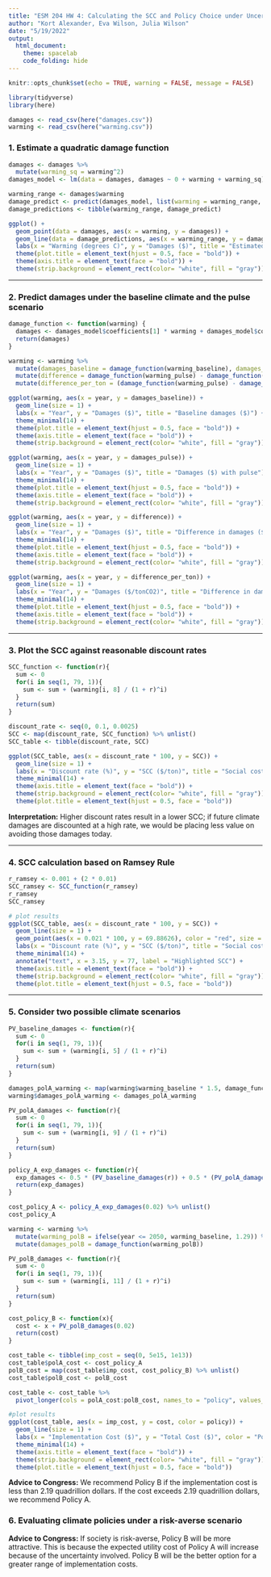 ```yaml
---
title: "ESM 204 HW 4: Calculating the SCC and Policy Choice under Uncertainty"
author: "Kort Alexander, Eva Wilson, Julia Wilson"
date: "5/19/2022"
output: 
  html_document:
    theme: spacelab
    code_folding: hide
---
```


```r
knitr::opts_chunk$set(echo = TRUE, warning = FALSE, message = FALSE)

library(tidyverse)
library(here)
```

```r
damages <- read_csv(here("damages.csv"))
warming <- read_csv(here("warming.csv"))
```

### 1. Estimate a quadratic damage function 

```r
damages <- damages %>% 
  mutate(warming_sq = warming^2)
damages_model <- lm(data = damages, damages ~ 0 + warming + warming_sq)

warming_range <- damages$warming
damage_predict <- predict(damages_model, list(warming = warming_range, warming_sq = warming_range^2))
damage_predictions <- tibble(warming_range, damage_predict)

ggplot() +
  geom_point(data = damages, aes(x = warming, y = damages)) +
  geom_line(data = damage_predictions, aes(x = warming_range, y = damage_predict), color = "blue") +
  labs(x = "Warming (degrees C)", y = "Damages ($)", title = "Estimated damages (USD) per unit of additional warming (Celsius)") +
  theme(plot.title = element_text(hjust = 0.5, face = "bold")) +
  theme(axis.title = element_text(face = "bold")) +
  theme(strip.background = element_rect(color= "white", fill = "gray"))
```

***

### 2. Predict damages under the baseline climate and the pulse scenario

```r
damage_function <- function(warming) {
  damages <- damages_model$coefficients[1] * warming + damages_model$coefficients[2] * (warming^2)
  return(damages)
}
```

```r
warming <- warming %>% 
  mutate(damages_baseline = damage_function(warming_baseline), damages_pulse = damage_function(warming_pulse)) %>% 
  mutate(difference = damage_function(warming_pulse) - damage_function(warming_baseline)) %>% 
  mutate(difference_per_ton = (damage_function(warming_pulse) - damage_function(warming_baseline)) / 35000000000 )

ggplot(warming, aes(x = year, y = damages_baseline)) +
  geom_line(size = 1) +
  labs(x = "Year", y = "Damages ($)", title = "Baseline damages ($)") +
  theme_minimal(14) +
  theme(plot.title = element_text(hjust = 0.5, face = "bold")) +
  theme(axis.title = element_text(face = "bold")) +
  theme(strip.background = element_rect(color= "white", fill = "gray"))

ggplot(warming, aes(x = year, y = damages_pulse)) +
  geom_line(size = 1) +
  labs(x = "Year", y = "Damages ($)", title = "Damages ($) with pulse") +
  theme_minimal(14) +
  theme(plot.title = element_text(hjust = 0.5, face = "bold")) +
  theme(axis.title = element_text(face = "bold")) +
  theme(strip.background = element_rect(color= "white", fill = "gray"))

ggplot(warming, aes(x = year, y = difference)) +
  geom_line(size = 1) +
  labs(x = "Year", y = "Damages ($)", title = "Difference in damages ($) with pulse") +
  theme_minimal(14) +
  theme(plot.title = element_text(hjust = 0.5, face = "bold")) +
  theme(axis.title = element_text(face = "bold")) +
  theme(strip.background = element_rect(color= "white", fill = "gray"))

ggplot(warming, aes(x = year, y = difference_per_ton)) +
  geom_line(size = 1) +
  labs(x = "Year", y = "Damages ($/tonCO2)", title = "Difference in damages with pulse per ton of CO2") +
  theme_minimal(14) +
  theme(plot.title = element_text(hjust = 0.5, face = "bold")) +
  theme(axis.title = element_text(face = "bold")) +
  theme(strip.background = element_rect(color= "white", fill = "gray"))
```

***

### 3. Plot the SCC against reasonable discount rates

```r
SCC_function <- function(r){
  sum <- 0
  for(i in seq(1, 79, 1)){
    sum <- sum + (warming[i, 8] / (1 + r)^i)
  }
  return(sum)
}

discount_rate <- seq(0, 0.1, 0.0025)
SCC <- map(discount_rate, SCC_function) %>% unlist()
SCC_table <- tibble(discount_rate, SCC)

ggplot(SCC_table, aes(x = discount_rate * 100, y = SCC)) +
  geom_line(size = 1) +
  labs(x = "Discount rate (%)", y = "SCC ($/ton)", title = "Social cost of carbon per discount rate") +
  theme_minimal(14) + 
  theme(axis.title = element_text(face = "bold")) +
  theme(strip.background = element_rect(color= "white", fill = "gray")) +
  theme(plot.title = element_text(hjust = 0.5, face = "bold")) 
```

**Interpretation:** Higher discount rates result in a lower SCC; if future climate damages are discounted at a high rate, we would be placing less value on avoiding those damages today.

***

### 4. SCC calculation based on Ramsey Rule

```r
r_ramsey <- 0.001 + (2 * 0.01)
SCC_ramsey <- SCC_function(r_ramsey)
r_ramsey
SCC_ramsey
```

```r
# plot results
ggplot(SCC_table, aes(x = discount_rate * 100, y = SCC)) +
  geom_line(size = 1) +
  geom_point(aes(x = 0.021 * 100, y = 69.88626), color = "red", size = 4) +
  labs(x = "Discount rate (%)", y = "SCC ($/ton)", title = "Social cost of carbon per discount rate") +
  theme_minimal(14) + 
  annotate("text", x = 3.15, y = 77, label = "Highlighted SCC") +
  theme(axis.title = element_text(face = "bold")) +
  theme(strip.background = element_rect(color= "white", fill = "gray")) +
  theme(plot.title = element_text(hjust = 0.5, face = "bold")) 
```

***

### 5. Consider two possible climate scenarios

```r
PV_baseline_damages <- function(r){
  sum <- 0
  for(i in seq(1, 79, 1)){
    sum <- sum + (warming[i, 5] / (1 + r)^i)
  }
  return(sum)
}

damages_polA_warming <- map(warming$warming_baseline * 1.5, damage_function) %>% unlist()
warming$damages_polA_warming <- damages_polA_warming

PV_polA_damages <- function(r){
  sum <- 0
  for(i in seq(1, 79, 1)){
    sum <- sum + (warming[i, 9] / (1 + r)^i)
  }
  return(sum)
}

policy_A_exp_damages <- function(r){
  exp_damages <- 0.5 * (PV_baseline_damages(r)) + 0.5 * (PV_polA_damages(r))
  return(exp_damages)
}

cost_policy_A <- policy_A_exp_damages(0.02) %>% unlist()
cost_policy_A

warming <- warming %>% 
  mutate(warming_polB = ifelse(year <= 2050, warming_baseline, 1.29)) %>% 
  mutate(damages_polB = damage_function(warming_polB))

PV_polB_damages <- function(r){
  sum <- 0
  for(i in seq(1, 79, 1)){
    sum <- sum + (warming[i, 11] / (1 + r)^i)
  }
  return(sum)
}

cost_policy_B <- function(x){
  cost <- x + PV_polB_damages(0.02)
  return(cost)
}

cost_table <- tibble(imp_cost = seq(0, 5e15, 1e13))
cost_table$polA_cost <- cost_policy_A
polB_cost = map(cost_table$imp_cost, cost_policy_B) %>% unlist()
cost_table$polB_cost <- polB_cost 

cost_table <- cost_table %>% 
  pivot_longer(cols = polA_cost:polB_cost, names_to = "policy", values_to = "cost")
```

```r
#plot results
ggplot(cost_table, aes(x = imp_cost, y = cost, color = policy)) +
  geom_line(size = 1) +
  labs(x = "Implementation Cost ($)", y = "Total Cost ($)", color = "Policy", title = "Total policy cost by implementation cost") +
  theme_minimal(14) + 
  theme(axis.title = element_text(face = "bold")) +
  theme(strip.background = element_rect(color= "white", fill = "gray")) +
  theme(plot.title = element_text(hjust = 0.5, face = "bold")) 
```

**Advice to Congress:** We recommend Policy B if the implementation cost is less than 2.19 quadrillion dollars. If the cost exceeds 2.19 quadrillion dollars, we recommend Policy A.

### 6. Evaluating climate policies under a risk-averse scenario

**Advice to Congress:** If society is risk-averse, Policy B will be more attractive. This is because the expected utility cost of Policy A will increase because of the uncertainty involved. Policy B will be the better option for a greater range of implementation costs.
